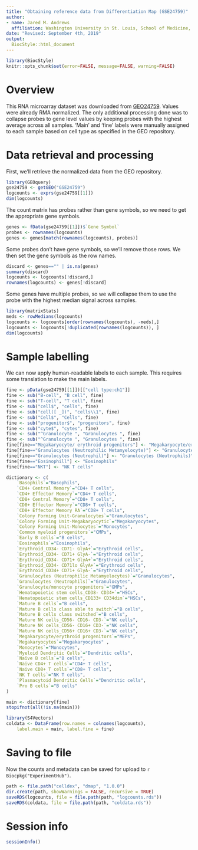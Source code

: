 ```yaml
---
title: "Obtaining reference data from Differentiation Map (GSE24759)"
author: 
- name: Jared M. Andrews
  affiliation: Washington University in St. Louis, School of Medicine, St. Louis, MO, USA
date: "Revised: September 4th, 2019"
output: 
  BiocStyle::html_document
---
```


```r
library(BiocStyle)
knitr::opts_chunk$set(error=FALSE, message=FALSE, warning=FALSE)
```

# Overview

This RNA microarray dataset was downloaded from [GEO24759](https://www.ncbi.nlm.nih.gov/geo/query/acc.cgi?acc=GSE24759).
Values were already RMA normalized. 
The only additional processing done was to collapse probes to gene level values by keeping probes with the highest average across all samples.
'Main' and 'fine' labels were manually assigned to each sample based on cell type as specified in the GEO repository.

# Data retrieval and processing

First, we'll retrieve the normalized data from the GEO repository.

```r
library(GEOquery)
gse24759 <- getGEO("GSE24759")
logcounts <- exprs(gse24759[[1]])
dim(logcounts)
```

The count matrix has probes rather than gene symbols, so we need to get the appropriate gene symbols.

```r
genes <- fData(gse24759[[1]])$`Gene Symbol`
probes <- rownames(logcounts)
genes <- genes[match(rownames(logcounts), probes)]
```

Some probes don't have gene symbols, so we'll remove those rows.
We then set the gene symbols as the row names.

```r
discard <- genes=="" | is.na(genes)
summary(discard)
logcounts <- logcounts[!discard,]
rownames(logcounts) <- genes[!discard]
```

Some genes have multiple probes, so we will collapse them to use the probe with the highest median signal across samples.

```r
library(matrixStats)
meds <- rowMedians(logcounts)
logcounts <- logcounts[order(rownames(logcounts), -meds),]
logcounts <- logcounts[!duplicated(rownames(logcounts)), ]
dim(logcounts)
```

# Sample labelling

We can now apply human-readable labels to each sample.
This requires some translation to make the main labels.

```r
fine <- pData(gse24759[[1]])[["cell type:ch1"]]
fine <- sub("B-cell", "B cell", fine)
fine <- sub("T-cell", "T cell", fine)
fine <- sub("cell$", "cells", fine)
fine <- sub("cell([ _])", "cells\\1", fine)
fine <- sub("Cell$", "Cells", fine)
fine <- sub("progenitor$", "progenitors", fine)
fine <- sub("cyte$", "cytes", fine)
fine <- sub("^Granulocyte ", "Granulocytes ", fine)
fine <- sub("^Granulocyte ", "Granulocytes ", fine)
fine[fine=="Megakaryocyte/ erythroid progenitors"] <- "Megakaryocyte/erythroid progenitors"
fine[fine=="Granulocytes (Neutrophilic Metamyelocyte)"] <- "Granulocytes (Neutrophilic Metamyelocytes)"
fine[fine=="Granulocytes (Neutrophil)"] <- "Granulocytes (Neutrophils)"
fine[fine=="Eosinophill"] <- "Eosinophils"
fine[fine=="NKT"] <- "NK T cells"

dictionary <- c(
    `Basophils`="Basophils",
    `CD4+ Central Memory`="CD4+ T cells",
    `CD4+ Effector Memory`="CD4+ T cells",
    `CD8+ Central Memory`="CD8+ T cells",
    `CD8+ Effector Memory`="CD8+ T cells",
    `CD8+ Effector Memory RA`="CD8+ T cells",
    `Colony Forming Unit-Granulocytes`="Granulocytes",
    `Colony Forming Unit-Megakaryocytic`="Megakaryocytes", 
    `Colony Forming Unit-Monocytes`="Monocytes",
    `Common myeloid progenitors`="CMPs",
    `Early B cells`="B cells",
    `Eosinophils`="Eosinophils",
    `Erythroid_CD34- CD71- GlyA+`="Erythroid cells",
    `Erythroid_CD34- CD71+ GlyA-`="Erythroid cells",
    `Erythroid_CD34- CD71+ GlyA+`="Erythroid cells",
    `Erythroid_CD34- CD71lo GlyA+`="Erythroid cells",
    `Erythroid_CD34+ CD71+ GlyA-`="Erythroid cells",
    `Granulocytes (Neutrophilic Metamyelocytes)`="Granulocytes",
    `Granulocytes (Neutrophils)`="Granulocytes",
    `Granulocyte/monocyte progenitors`="GMPs",
    `Hematopoietic stem cells_CD38- CD34+`="HSCs",
    `Hematopoietic stem cells_CD133+ CD34dim`="HSCs",
    `Mature B cells`="B cells",
    `Mature B cells class able to switch`="B cells",
    `Mature B cells class switched`="B cells",
    `Mature NK cells_CD56- CD16- CD3-`="NK cells",
    `Mature NK cells_CD56- CD16+ CD3-`="NK cells",
    `Mature NK cells_CD56+ CD16+ CD3-`="NK cells",
    `Megakaryocyte/erythroid progenitors`="MEPs",
    `Megakaryocytes`="Megakaryocytes" ,
    `Monocytes`="Monocytes",
    `Myeloid Dendritic Cells`="Dendritic cells",
    `Naïve B cells`="B cells",
    `Naive CD4+ T cells`="CD4+ T cells",
    `Naive CD8+ T cells`="CD8+ T cells",
    `NK T cells`="NK T cells",
    `Plasmacytoid Dendritic Cells`="Dendritic cells",
    `Pro B cells`="B cells"
)

main <- dictionary[fine]
stopifnot(all(!is.na(main)))

library(S4Vectors)
coldata <- DataFrame(row.names = colnames(logcounts),
    label.main = main, label.fine = fine)
```

# Saving to file

Now the counts and metadata can be saved for upload to `r Biocpkg("ExperimentHub")`.

```r
path <- file.path("celldex", "dmap", "1.0.0")
dir.create(path, showWarnings = FALSE, recursive = TRUE)
saveRDS(logcounts, file = file.path(path, "logcounts.rds"))
saveRDS(coldata, file = file.path(path, "coldata.rds"))
```

# Session info

```r
sessionInfo()
```
